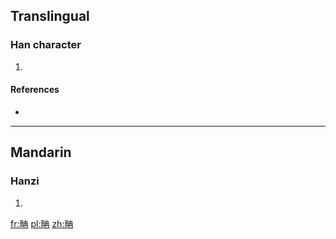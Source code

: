 ==Translingual==

===Han character===
{{Han char|rn=102|rad=田|as=05|sn=10|four=|canj=WGB}}

# {{defn|Han|sort=田05}}

====References====
* {{Han ref|kx=0761.040|dkj=21807|dj=1170.270|hdz=42536.040|uh=7558|ud=30040}}

----

==Mandarin==

===Hanzi===
{{cmn-hanzi|pin=[[liǔ]] ([[liu3]]), [[liù]] ([[liu4]]), [[nán]] ([[nan2]])|wg=liu<sup>3</sup>, liu<sup>4</sup>, nan<sup>2</sup>}}

# {{defn|lang=cmn|sort=田05}}

[[fr:畘]]
[[pl:畘]]
[[zh:畘]]